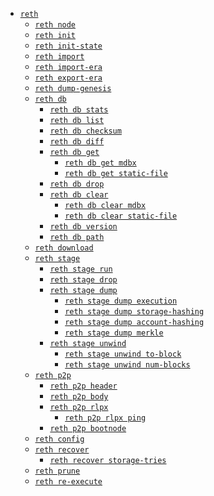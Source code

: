   - [`reth`](/cli/reth)
    - [`reth node`](/cli/reth/node)
    - [`reth init`](/cli/reth/init)
    - [`reth init-state`](/cli/reth/init-state)
    - [`reth import`](/cli/reth/import)
    - [`reth import-era`](/cli/reth/import-era)
    - [`reth export-era`](/cli/reth/export-era)
    - [`reth dump-genesis`](/cli/reth/dump-genesis)
    - [`reth db`](/cli/reth/db)
      - [`reth db stats`](/cli/reth/db/stats)
      - [`reth db list`](/cli/reth/db/list)
      - [`reth db checksum`](/cli/reth/db/checksum)
      - [`reth db diff`](/cli/reth/db/diff)
      - [`reth db get`](/cli/reth/db/get)
        - [`reth db get mdbx`](/cli/reth/db/get/mdbx)
        - [`reth db get static-file`](/cli/reth/db/get/static-file)
      - [`reth db drop`](/cli/reth/db/drop)
      - [`reth db clear`](/cli/reth/db/clear)
        - [`reth db clear mdbx`](/cli/reth/db/clear/mdbx)
        - [`reth db clear static-file`](/cli/reth/db/clear/static-file)
      - [`reth db version`](/cli/reth/db/version)
      - [`reth db path`](/cli/reth/db/path)
    - [`reth download`](/cli/reth/download)
    - [`reth stage`](/cli/reth/stage)
      - [`reth stage run`](/cli/reth/stage/run)
      - [`reth stage drop`](/cli/reth/stage/drop)
      - [`reth stage dump`](/cli/reth/stage/dump)
        - [`reth stage dump execution`](/cli/reth/stage/dump/execution)
        - [`reth stage dump storage-hashing`](/cli/reth/stage/dump/storage-hashing)
        - [`reth stage dump account-hashing`](/cli/reth/stage/dump/account-hashing)
        - [`reth stage dump merkle`](/cli/reth/stage/dump/merkle)
      - [`reth stage unwind`](/cli/reth/stage/unwind)
        - [`reth stage unwind to-block`](/cli/reth/stage/unwind/to-block)
        - [`reth stage unwind num-blocks`](/cli/reth/stage/unwind/num-blocks)
    - [`reth p2p`](/cli/reth/p2p)
      - [`reth p2p header`](/cli/reth/p2p/header)
      - [`reth p2p body`](/cli/reth/p2p/body)
      - [`reth p2p rlpx`](/cli/reth/p2p/rlpx)
        - [`reth p2p rlpx ping`](/cli/reth/p2p/rlpx/ping)
      - [`reth p2p bootnode`](/cli/reth/p2p/bootnode)
    - [`reth config`](/cli/reth/config)
    - [`reth recover`](/cli/reth/recover)
      - [`reth recover storage-tries`](/cli/reth/recover/storage-tries)
    - [`reth prune`](/cli/reth/prune)
    - [`reth re-execute`](/cli/reth/re-execute)